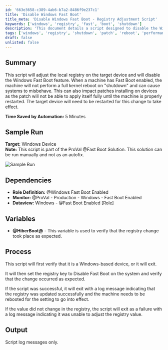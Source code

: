 ```yaml
---
id: '663e3658-c389-4ab6-b7a2-8486f9e237c1'
title: 'Disable Windows Fast Boot'
title_meta: 'Disable Windows Fast Boot - Registry Adjustment Script'
keywords: ['windows', 'registry', 'fast', 'boot', 'shutdown']
description: 'This document details a script designed to disable the Windows Fast Boot feature by adjusting the local registry on the target device. Fast Boot can prevent a full kernel reboot during shutdown, potentially causing system issues and impacting patch installations. The script ensures proper functionality by requiring a device restart for changes to take effect.'
tags: ['windows', 'registry', 'shutdown', 'patch', 'reboot', 'performance']
draft: false
unlisted: false
---
```

## Summary

This script will adjust the local registry on the target device and will disable the Windows Fast Boot feature. When a machine has Fast Boot enabled, the machine will not perform a full kernel reboot on "shutdown" and can cause systems to misbehave. This can also impact patches installing on devices as the patch will not be able to apply itself fully until the machine is properly restarted. The target device will need to be restarted for this change to take effect.

**Time Saved by Automation:** 5 Minutes

## Sample Run

**Target:** Windows Device  
**Note:** This script is part of the ProVal @Fast Boot Solution. This solution can be run manually and not as an autofix.

![Sample Run](../../../static/img/Fast-Boot---Disable/image_1.png)

## Dependencies

- **Role Definition:** @Windows Fast Boot Enabled
- **Monitor:** @ProVal - Production - Windows - Fast Boot Enabled
- **Dataview:** Windows - @Fast Boot Enabled [Role]

## Variables

- **@HiberBoot@** - This variable is used to verify that the registry change took place as expected.

## Process

This script will first verify that it is a Windows-based device, or it will exit.

It will then set the registry key to Disable Fast Boot on the system and verify that the change occurred as expected.

If the script was successful, it will exit with a log message indicating that the registry was updated successfully and the machine needs to be rebooted for the setting to go into effect.

If the value did not change in the registry, the script will exit as a failure with a log message indicating it was unable to adjust the registry value.

## Output

Script log messages only.












